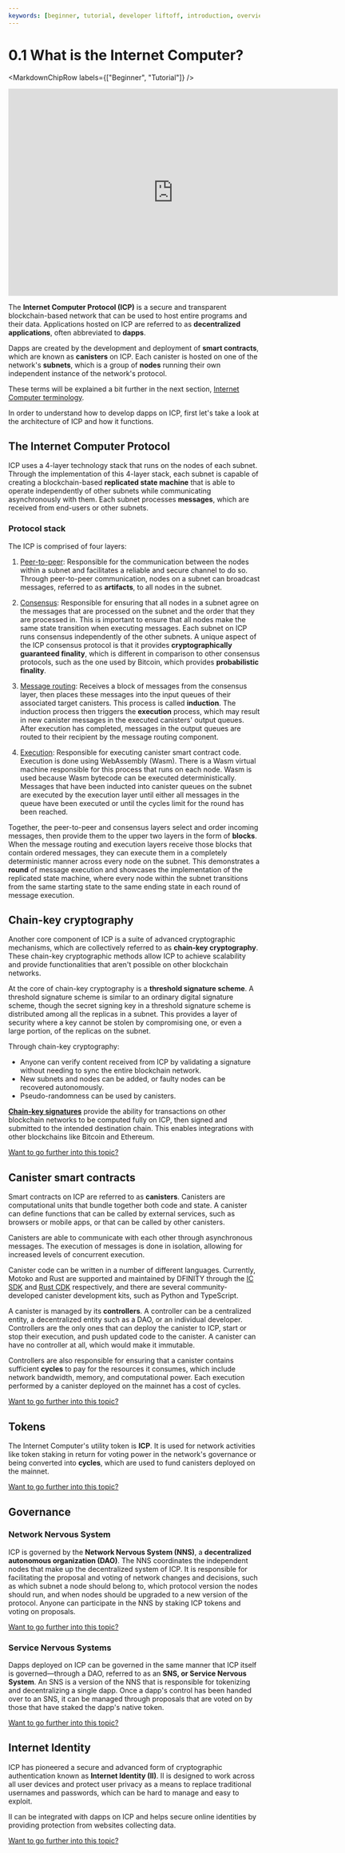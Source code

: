 ```yaml
---
keywords: [beginner, tutorial, developer liftoff, introduction, overview]
---
```



# 0.1 What is the Internet Computer?

<MarkdownChipRow labels={["Beginner", "Tutorial"]} />

<div class="text--center">
<p> </p>
</div>
<div class="text--center">
<iframe width="660" height="415" src="https://www.youtube.com/embed/oBUpJ4CqmN0?si=AUURfidaQIjqNK7Z" title="YouTube video player" frameborder="0" allow="accelerometer; autoplay; clipboard-write; encrypted-media; gyroscope; picture-in-picture; web-share" allowfullscreen></iframe> </div>

The **Internet Computer Protocol (ICP)** is a secure and transparent blockchain-based network that can be used to host entire programs and their data. Applications hosted on ICP are referred to as **decentralized applications**, often abbreviated to **dapps**.

Dapps are created by the development and deployment of **smart contracts**, which are known as **canisters** on ICP. Each <GlossaryTooltip>canister</GlossaryTooltip> is hosted on one of the network's **subnets**, which is a group of **nodes** running their own independent instance of the network's protocol.

These terms will be explained a bit further in the next section, [Internet Computer terminology](/docs/tutorials/developer-liftoff/level-0/ic-terms).

In order to understand how to develop dapps on ICP, first let's take a look at the architecture of ICP and how it functions.

## The Internet Computer Protocol

ICP uses a 4-layer technology stack that runs on the nodes of each subnet. Through the implementation of this 4-layer stack, each subnet is capable of creating a blockchain-based **replicated state machine** that is able to operate independently of other subnets while communicating asynchronously with them. Each subnet processes **messages**, which are received from end-users or other subnets.

### Protocol stack

The ICP is comprised of four layers:

1. [Peer-to-peer](https://internetcomputer.org/how-it-works/peer-to-peer-p2p/): Responsible for the communication between the nodes within a subnet and facilitates a reliable and secure channel to do so. Through peer-to-peer communication, nodes on a subnet can broadcast messages, referred to as **artifacts**, to all nodes in the subnet.

2. [Consensus](https://internetcomputer.org/how-it-works/consensus/): Responsible for ensuring that all nodes in a subnet agree on the messages that are processed on the subnet and the order that they are processed in. This is important to ensure that all nodes make the same state transition when executing messages. Each subnet on ICP runs consensus independently of the other subnets. A unique aspect of the ICP consensus protocol is that it provides **cryptographically guaranteed finality**, which is different in comparison to other consensus protocols, such as the one used by Bitcoin, which provides **probabilistic finality**.

3. [Message routing](https://internetcomputer.org/how-it-works/message-routing/): Receives a block of messages from the consensus layer, then places these messages into the input queues of their associated target canisters. This process is called **induction**. The induction process then triggers the **execution** process, which may result in new canister messages in the executed canisters' output queues. After execution has completed, messages in the output queues are routed to their recipient by the message routing component.

4. [Execution](https://internetcomputer.org/how-it-works/execution-layer/): Responsible for executing canister smart contract code. Execution is done using WebAssembly (Wasm). There is a Wasm virtual machine responsible for this process that runs on each node. Wasm is used because Wasm bytecode can be executed deterministically. Messages that have been inducted into canister queues on the subnet are executed by the execution layer until either all messages in the queue have been executed or until the <GlossaryTooltip>cycles</GlossaryTooltip> limit for the round has been reached.

Together, the peer-to-peer and consensus layers select and order incoming messages, then provide them to the upper two layers in the form of **blocks**. When the message routing and execution layers receive those blocks that contain ordered messages, they can execute them in a completely deterministic manner across every node on the subnet. This demonstrates a **round** of message execution and showcases the implementation of the replicated state machine, where every node within the subnet transitions from the same starting state to the same ending state in each round of message execution.

## Chain-key cryptography

Another core component of ICP is a suite of advanced cryptographic mechanisms, which are collectively referred to as **chain-key cryptography**. These chain-key cryptographic methods allow ICP to achieve scalability and provide functionalities that aren't possible on other blockchain networks.

At the core of chain-key cryptography is a **threshold signature scheme**. A threshold signature scheme is similar to an ordinary digital signature scheme, though the secret signing key in a threshold signature scheme is distributed among all the replicas in a subnet. This provides a layer of security where a key cannot be stolen by compromising one, or even a large portion, of the replicas on the subnet.

Through chain-key cryptography:
- Anyone can verify content received from ICP by validating a signature without needing to sync the entire blockchain network.
- New subnets and nodes can be added, or faulty nodes can be recovered autonomously.
- Pseudo-randomness can be used by canisters.

[**Chain-key signatures**](https://internetcomputer.org/how-it-works/chain-key-technology/) provide the ability for transactions on other blockchain networks to be computed fully on ICP, then signed and submitted to the intended destination chain. This enables integrations with other blockchains like Bitcoin and Ethereum.

[Want to go further into this topic?](https://internetcomputer.org/how-it-works/chain-key-technology/)

## Canister smart contracts

Smart contracts on ICP are referred to as **canisters**. Canisters are computational units that bundle together both code and state. A canister can define functions that can be called by external services, such as browsers or mobile apps, or that can be called by other canisters.

Canisters are able to communicate with each other through asynchronous messages. The execution of messages is done in isolation, allowing for increased levels of concurrent execution.

Canister code can be written in a number of different languages. Currently, Motoko and Rust are supported and maintained by DFINITY through the [IC SDK](/docs/building-apps/getting-started/install) and [Rust CDK](/docs/building-apps/developer-tools/cdks/rust/intro-to-rust) respectively, and there are several community-developed canister development kits, such as Python and TypeScript.

A canister is managed by its **controllers**. A controller can be a centralized entity, a decentralized entity such as a DAO, or an individual developer. Controllers are the only ones that can deploy the canister to ICP, start or stop their execution, and push updated code to the canister. A canister can have no controller at all, which would make it immutable.

Controllers are also responsible for ensuring that a canister contains sufficient **cycles** to pay for the resources it consumes, which include network bandwidth, memory, and computational power. Each execution performed by a canister deployed on the mainnet has a cost of cycles.

[Want to go further into this topic?](https://internetcomputer.org/how-it-works/canister-lifecycle/)

## Tokens

The Internet Computer's utility token is **ICP**. It is used for network activities like token staking in return for voting power in the network's governance or being converted into **cycles**, which are used to fund canisters deployed on the mainnet.

[Want to go further into this topic?](https://internetcomputer.org/how-it-works/tokenomics/)

## Governance

### Network Nervous System

ICP is governed by the **Network Nervous System (NNS)**, a **decentralized autonomous organization (DAO)**. The NNS coordinates the independent nodes that make up the decentralized system of ICP. It is responsible for facilitating the proposal and voting of network changes and decisions, such as which subnet a node should belong to, which protocol version the nodes should run, and when nodes should be upgraded to a new version of the protocol. Anyone can participate in the NNS by staking ICP tokens and voting on proposals.

[Want to go further into this topic?](https://internetcomputer.org/nns/)

### Service Nervous Systems

Dapps deployed on ICP can be governed in the same manner that ICP itself is governed—through a DAO, referred to as an **SNS, or Service Nervous System**. An SNS is a version of the NNS that is responsible for tokenizing and decentralizing a single dapp. Once a dapp's control has been handed over to an SNS, it can be managed through proposals that are voted on by those that have staked the dapp's native token.

[Want to go further into this topic?](https://internetcomputer.org/sns/)

## Internet Identity

ICP has pioneered a secure and advanced form of cryptographic authentication known as **Internet Identity (II)**. II is designed to work across all user devices and protect user privacy as a means to replace traditional usernames and passwords, which can be hard to manage and easy to exploit.

II can be integrated with dapps on ICP and helps secure online identities by providing protection from websites collecting data.

[Want to go further into this topic?](https://internetcomputer.org/how-it-works/web-authentication-identity/)


<TutorialFooter />